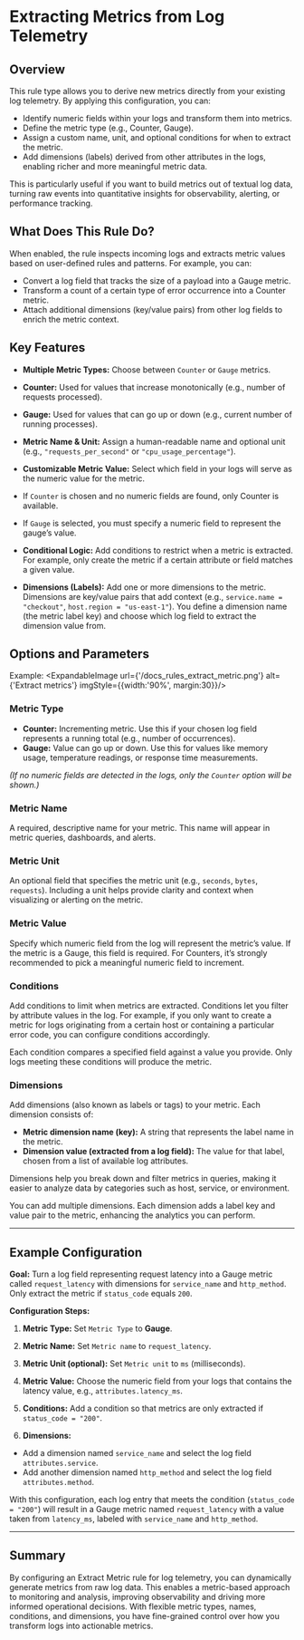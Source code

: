 
# Extracting Metrics from Log Telemetry

## Overview

This rule type allows you to derive new metrics directly from your existing log telemetry. By applying this configuration, you can:

- Identify numeric fields within your logs and transform them into metrics.
- Define the metric type (e.g., Counter, Gauge).
- Assign a custom name, unit, and optional conditions for when to extract the metric.
- Add dimensions (labels) derived from other attributes in the logs, enabling richer and more meaningful metric data.

This is particularly useful if you want to build metrics out of textual log data, turning raw events into quantitative insights for observability, alerting, or performance tracking.

## What Does This Rule Do?

When enabled, the rule inspects incoming logs and extracts metric values based on user-defined rules and patterns. For example, you can:

- Convert a log field that tracks the size of a payload into a Gauge metric.
- Transform a count of a certain type of error occurrence into a Counter metric.
- Attach additional dimensions (key/value pairs) from other log fields to enrich the metric context.

## Key Features

- **Multiple Metric Types:** Choose between `Counter` or `Gauge` metrics.
- **Counter:** Used for values that increase monotonically (e.g., number of requests processed).
- **Gauge:** Used for values that can go up or down (e.g., current number of running processes).

- **Metric Name & Unit:** Assign a human-readable name and optional unit (e.g., `"requests_per_second"` or `"cpu_usage_percentage"`).

- **Customizable Metric Value:** Select which field in your logs will serve as the numeric value for the metric.
- If `Counter` is chosen and no numeric fields are found, only Counter is available.
- If `Gauge` is selected, you must specify a numeric field to represent the gauge’s value.

- **Conditional Logic:** Add conditions to restrict when a metric is extracted. For example, only create the metric if a certain attribute or field matches a given value.

- **Dimensions (Labels):** Add one or more dimensions to the metric. Dimensions are key/value pairs that add context (e.g., `service.name = "checkout"`, `host.region = "us-east-1"`). You define a dimension name (the metric label key) and choose which log field to extract the dimension value from.

## Options and Parameters
Example:
<ExpandableImage url={'/docs_rules_extract_metric.png'} alt={'Extract metrics'} imgStyle={{width:'90%', margin:30}}/>

### Metric Type

- **Counter:** Incrementing metric. Use this if your chosen log field represents a running total (e.g., number of occurrences).
- **Gauge:** Value can go up or down. Use this for values like memory usage, temperature readings, or response time measurements.

*(If no numeric fields are detected in the logs, only the `Counter` option will be shown.)*

### Metric Name

A required, descriptive name for your metric. This name will appear in metric queries, dashboards, and alerts.

### Metric Unit

An optional field that specifies the metric unit (e.g., `seconds`, `bytes`, `requests`). Including a unit helps provide clarity and context when visualizing or alerting on the metric.

### Metric Value

Specify which numeric field from the log will represent the metric’s value. If the metric is a Gauge, this field is required. For Counters, it’s strongly recommended to pick a meaningful numeric field to increment.

### Conditions

Add conditions to limit when metrics are extracted. Conditions let you filter by attribute values in the log. For example, if you only want to create a metric for logs originating from a certain host or containing a particular error code, you can configure conditions accordingly.

Each condition compares a specified field against a value you provide. Only logs meeting these conditions will produce the metric.

### Dimensions

Add dimensions (also known as labels or tags) to your metric. Each dimension consists of:

- **Metric dimension name (key):** A string that represents the label name in the metric.
- **Dimension value (extracted from a log field):** The value for that label, chosen from a list of available log attributes.

Dimensions help you break down and filter metrics in queries, making it easier to analyze data by categories such as host, service, or environment.

You can add multiple dimensions. Each dimension adds a label key and value pair to the metric, enhancing the analytics you can perform.

---

## Example Configuration

**Goal:**
Turn a log field representing request latency into a Gauge metric called `request_latency` with dimensions for `service_name` and `http_method`. Only extract the metric if `status_code` equals `200`.

**Configuration Steps:**

1. **Metric Type:**
Set `Metric Type` to **Gauge**.

2. **Metric Name:**
Set `Metric name` to `request_latency`.

3. **Metric Unit (optional):**
Set `Metric unit` to `ms` (milliseconds).

4. **Metric Value:**
Choose the numeric field from your logs that contains the latency value, e.g., `attributes.latency_ms`.

5. **Conditions:**
Add a condition so that metrics are only extracted if `status_code = "200"`.

6. **Dimensions:**
- Add a dimension named `service_name` and select the log field `attributes.service`.
- Add another dimension named `http_method` and select the log field `attributes.method`.

With this configuration, each log entry that meets the condition (`status_code = "200"`) will result in a Gauge metric named `request_latency` with a value taken from `latency_ms`, labeled with `service_name` and `http_method`.

---

## Summary

By configuring an Extract Metric rule for log telemetry, you can dynamically generate metrics from raw log data. This enables a metric-based approach to monitoring and analysis, improving observability and driving more informed operational decisions. With flexible metric types, names, conditions, and dimensions, you have fine-grained control over how you transform logs into actionable metrics.
